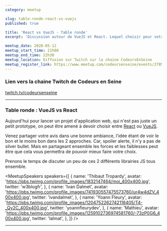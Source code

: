 ```yaml
---
category: meetup

slug: table-ronde-react-vs-vuejs
published: true

title: 'React vs VueJS - Table ronde'
excerpt: 'Discussion autour de VueJS et React. Lequel choisir pour votre prochain projet ?'

meetup_date: 2020-05-12
meetup_start_time: 21h00
meetup_end_time: 22h30
meetup_location: Diffusion sur Twitch sur la chaine CodeursEnSeine
meetup_register_link: https://www.meetup.com/codeursenseine/events/270502759
---
```


### Lien vers la chaine Twitch de Codeurs en Seine

<a href="https://www.twitch.tv/codeursenseine">twitch.tv/codeursenseine</a>

---

### Table ronde : VueJS vs React

Aujourd'hui pour lancer un projet d'application web, qui n'est pas juste un petit prototype, on peut être amené à devoir choisir entre [React](https://reactjs.org/) ou [VueJS](https://vuejs.org/).

Venez partager votre avis dans une bonne ambiance, l'idée étant de voir le bon et le moins bon dans les 2 approches.
Car, spoiler alerte, il n'y a pas de silver bullet. Mais en partageant ensemble les forces et les faiblesses peut être que cela vous permettra de pouvoir mieux faire votre choix.

Prenons le temps de discuter un peu de ces 2 différents librairies JS tous ensemble.

<MeetupSpeakers
  speakers={[
    {
      name: 'Thibaut Tropardy',
      avatar: 'https://pbs.twimg.com/profile_images/1832147464/moi_400x400.jpg',
      twitter: 'w3blogfr',
    },
    {
      name: 'Ivan Dalmet',
      avatar:
        'https://pbs.twimg.com/profile_images/741930557475573760/ur4w4dZV_400x400.jpg',
      twitter: 'ivandalmet',
    },
    {
      name: 'Yoann Fleury',
      avatar:
        'https://pbs.twimg.com/profile_images/1204752262742118405/T4-_Qy2C_400x400.jpg',
      twitter: 'yoannfleurydev',
    },
    {
      name: 'Mathieu',
      avatar:
        'https://pbs.twimg.com/profile_images/1259102736974581760/-73zP0G6_400x400.jpg',
      twitter: 'lalmat',
    },
  ]}
/>

---
